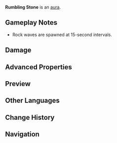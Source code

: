 {{Status Infobox
|image      = Rumbling Stone.png
|type       = Auras
|appearance = [[Spiral Abyss]]
|effect     = 2 rock waves will cross the ground and deal Geo DMG when a character touches them.
}}
'''Rumbling Stone''' is an [[aura]].

==Gameplay Notes==
* Rock waves are spawned at 15-second intervals.

==Damage==
{{Environmental Damage|2|rock waves|truedamage=2}}

==Advanced Properties==
{{Advanced Properties
|gu      = 1U
|icdtag  = none
|poise   = 1
|impulse = 2
|blunt   = 1
}}

==Preview==
{{Preview
|f = Rumbling Stone Preview
}}

==Other Languages==
{{Other Languages
|en      = Rumbling Stone
|zhs     = 翻涌岩潮
|zhs_rm  = Fānyǒng Yáncháo
|zht     = 翻湧岩潮
|zht_rm  = Fānyǒng Yáncháo
|zh_tl   = Surging Rock Tide
|ja      = 岩の荒波
|ja_rm   = Iwa no Aranami{{Assumed}}
|ja_tl   = Raging Waves of Stone
|ko      = {{tt|용|湧}}솟음 치는 {{tt|암조|岩潮}}
|ko_tl   = Surging Rock Tide
|es      = Marea de rocas
|es_tl   = Tide of Rocks
|fr      = Déferlement de rochers
|fr_tl   = Surge of Rocks
|ru      = Движение земли
|ru_tl   = Earth Movement
|th      = คลื่นแนวหิน
|th_rm   = 
|th_tl   = 
|vi      = Sóng Nham
|vi_tl   = 
|de      = Stürmische Steinwogen
|de_tl   = Fierce Stone Waves
|id      = Rumbling Stone
|pt      = Deslizamento de Rochas
|pt_tl   = 
|tr      = Gürleyen Taş
|tr_tl   = 
|it      = Roccia roboante
|it_tl   = 
}}

==Change History==
{{Change History|1.0}}

==Navigation==
{{Ley Line Disorder Navbox}}
